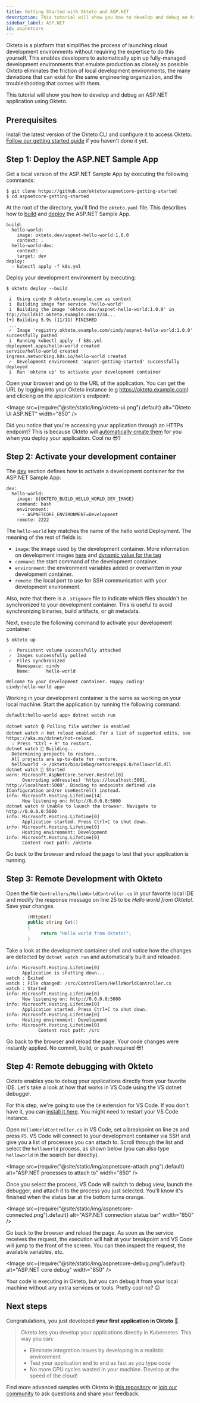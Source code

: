 ```yaml
---
title: Getting Started with Okteto and ASP.NET
description: This tutorial will show you how to develop and debug an ASP.NET application using Okteto
sidebar_label: ASP.NET
id: aspnetcore
---
```



Okteto is a platform that simplifies the process of launching cloud development environments without requiring the expertise to do this yourself. This enables developers to automatically spin up fully-managed development environments that emulate production as closely as possible. Okteto eliminates the friction of local development environments, the many deviations that can exist for the same engineering organization, and the troubleshooting that comes with them.

This tutorial will show you how to develop and debug an ASP.NET application using Okteto.

## Prerequisites

Install the latest version of the Okteto CLI and configure it to access Okteto. [Follow our getting started guide](get-started/install-okteto-cli.mdx) if you haven't done it yet.

## Step 1: Deploy the ASP.NET Sample App

Get a local version of the ASP.NET Sample App by executing the following commands:

```console
$ git clone https://github.com/okteto/aspnetcore-getting-started
$ cd aspnetcore-getting-started
```

At the root of the directory, you'll find the `okteto.yaml` file. This describes how to [build](reference/okteto-manifest.mdx#build-object-optional) and [deploy](reference/okteto-manifest.mdx#deploy-string-optional) the ASP.NET Sample App.

```
build:
  hello-world:
    image: okteto.dev/aspnet-hello-world:1.0.0
    context: .
  hello-world-dev:
    context: .
    target: dev
deploy:
  - kubectl apply -f k8s.yml
```

Deploy your development environment by executing:

```console
$ okteto deploy --build
```

```console
 i  Using cindy @ okteto.example.com as context
 i  Building image for service 'hello-world'
 i  Building the image 'okteto.dev/aspnet-hello-world:1.0.0' in tcp://buildkit.okteto.example.com:1234...
[+] Building 5.9s (11/11) FINISHED
 ...
 ✓  Image 'registry.okteto.example.com/cindy/aspnet-hello-world:1.0.0' successfully pushed
 i  Running kubectl apply -f k8s.yml
deployment.apps/hello-world created
service/hello-world created
ingress.networking.k8s.io/hello-world created
 ✓  Development environment 'aspnet-getting-started' successfully deployed
 i  Run 'okteto up' to activate your development container
```

Open your browser and go to the URL of the application. You can get the URL by logging into your Okteto instance (e.g https://okteto.example.com) and clicking on the application's endpoint:

<Image
  src={require("@site/static/img/okteto-ui.png").default}
  alt="Okteto UI ASP.NET"
  width="850"
/>

Did you notice that you're accessing your application through an HTTPs endpoint? This is because Okteto will [automatically create them](core/ingress/automatic-ssl.mdx) for you when you deploy your application. Cool no 😎?

## Step 2: Activate your development container

The [dev](reference/okteto-manifest.mdx#dev-object-optional) section defines how to activate a development container for the ASP.NET Sample App:

```
dev:
  hello-world:
    image: ${OKTETO_BUILD_HELLO_WORLD_DEV_IMAGE}
    command: bash
    environment:
      - ASPNETCORE_ENVIRONMENT=Development
    remote: 2222
```

The `hello-world` key matches the name of the hello world Deployment. The meaning of the rest of fields is:

- `image`: the image used by the development container. More information on development images [here](deploy/development-environments.mdx) and [dynamic value for the tag](reference/okteto-manifest.mdx#build-object-optional)
- `command`: the start command of the development container.
- `environment`: the environment variables added or overwritten in your development container.
- `remote`: the local port to use for SSH communication with your development environment.

Also, note that there is a `.stignore` file to indicate which files shouldn't be synchronized to your development container.
This is useful to avoid synchronizing binaries, build artifacts, or git metadata.

Next, execute the following command to activate your development container:

```console
$ okteto up
```

```console
 ✓  Persistent volume successfully attached
 ✓  Images successfully pulled
 ✓  Files synchronized
    Namespace: cindy
    Name:      hello-world

Welcome to your development container. Happy coding!
cindy:hello-world app>
```

Working in your development container is the same as working on your local machine.
Start the application by running the following command:

```console
default:hello-world app> dotnet watch run
```

```console
dotnet watch ⌚ Polling file watcher is enabled
dotnet watch 🔥 Hot reload enabled. For a list of supported edits, see https://aka.ms/dotnet/hot-reload.
  💡 Press "Ctrl + R" to restart.
dotnet watch 🔧 Building...
  Determining projects to restore...
  All projects are up-to-date for restore.
  helloworld -> /okteto/bin/Debug/netcoreapp6.0/helloworld.dll
dotnet watch 🚀 Started
warn: Microsoft.AspNetCore.Server.Kestrel[0]
      Overriding address(es) 'https://localhost:5001, http://localhost:5000'. Binding to endpoints defined via IConfiguration and/or UseKestrel() instead.
info: Microsoft.Hosting.Lifetime[14]
      Now listening on: http://0.0.0.0:5000
dotnet watch 🌐 Unable to launch the browser. Navigate to http://0.0.0.0:5000
info: Microsoft.Hosting.Lifetime[0]
      Application started. Press Ctrl+C to shut down.
info: Microsoft.Hosting.Lifetime[0]
      Hosting environment: Development
info: Microsoft.Hosting.Lifetime[0]
      Content root path: /okteto
```

Go back to the browser and reload the page to test that your application is running.

## Step 3: Remote Development with Okteto

Open the file `Controllers/HelloWorldController.cs` in your favorite local IDE and modify the response message on line 25 to be _Hello world from Okteto!_. Save your changes.

```csharp
        [HttpGet]
        public string Get()
        {
             return "Hello world from Okteto!";
        }
```

Take a look at the development container shell and notice how the changes are detected by `dotnet watch run` and automatically built and reloaded.

```console
info: Microsoft.Hosting.Lifetime[0]
      Application is shutting down...
watch : Exited
watch : File changed: /src/Controllers/HelloWorldController.cs
watch : Started
info: Microsoft.Hosting.Lifetime[0]
      Now listening on: http://0.0.0.0:5000
info: Microsoft.Hosting.Lifetime[0]
      Application started. Press Ctrl+C to shut down.
info: Microsoft.Hosting.Lifetime[0]
      Hosting environment: Development
info: Microsoft.Hosting.Lifetime[0]
            Content root path: /src
```

Go back to the browser and reload the page. Your code changes were instantly applied. No commit, build, or push required 😎!

## Step 4: Remote debugging with Okteto

Okteto enables you to debug your applications directly from your favorite IDE. Let's take a look at how that works in VS Code using the VS dotnet debugger.

For this step, we're going to use the `C#` extension for VS Code. If you don't have it, you can [install it here](https://marketplace.visualstudio.com/items?itemName=ms-vscode.csharp#review-details). You might need to restart your VS Code instance.

Open `HelloWorldController.cs` in VS Code, set a breakpoint on line `26` and press `F5`. VS Code will connect to your development container via SSH and give you a list of processes you can attach to. Scroll through the list and select the `helloworld` process, as shown below (you can also type `helloworld` in the search bar directly).

<Image
  src={require("@site/static/img/aspnetcore-attach.png").default}
  alt="ASP.NET processes to attach to"
  width="850"
/>

Once you select the process, VS Code will switch to debug view, launch the debugger, and attach it to the process you just selected. You'll know it's finished when the status bar at the bottom turns orange.

<Image
  src={require("@site/static/img/aspnetcore-connected.png").default}
  alt="ASP.NET connection status bar"
  width="850"
/>

Go back to the browser and reload the page. As soon as the service receives the request, the execution will halt at your breakpoint and VS Code will jump to the front of the screen. You can then inspect the request, the available variables, etc.

<Image
  src={require("@site/static/img/aspnetcore-debug.png").default}
  alt="ASP.NET core debug"
  width="850"
/>

Your code is executing in Okteto, but you can debug it from your local machine without any extra services or tools. Pretty cool no? 😉

## Next steps

Congratulations, you just developed **your first application in Okteto** 🚀.

> Okteto lets you develop your applications directly in Kubernetes. This way you can:
>
> - Eliminate integration issues by developing in a realistic environment
> - Test your application end to end as fast as you type code
> - No more CPU cycles wasted in your machine. Develop at the speed of the cloud!

Find more advanced samples with Okteto in [this repository](https://github.com/okteto/samples) or [join our community](https://community.okteto.com) to ask questions and share your feedback.
